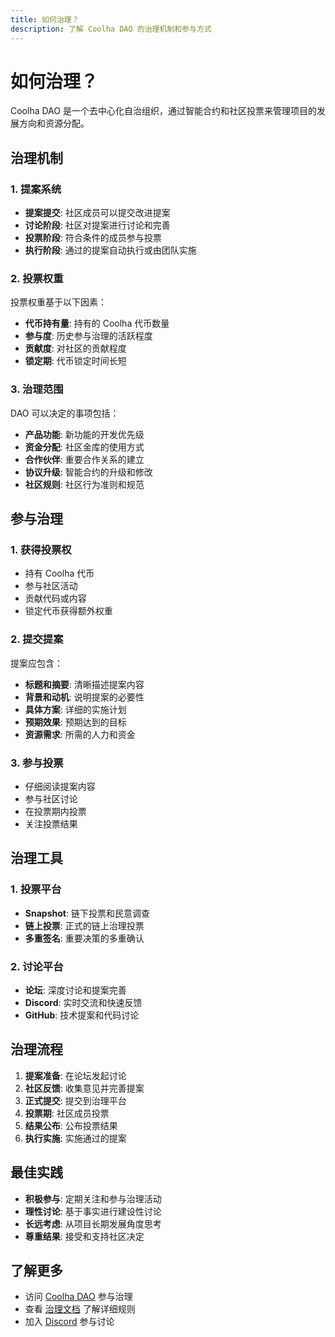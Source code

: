 ```yaml
---
title: 如何治理？
description: 了解 Coolha DAO 的治理机制和参与方式
---
```


# 如何治理？

Coolha DAO 是一个去中心化自治组织，通过智能合约和社区投票来管理项目的发展方向和资源分配。

## 治理机制

### 1. 提案系统

- **提案提交**: 社区成员可以提交改进提案
- **讨论阶段**: 社区对提案进行讨论和完善
- **投票阶段**: 符合条件的成员参与投票
- **执行阶段**: 通过的提案自动执行或由团队实施

### 2. 投票权重

投票权重基于以下因素：

- **代币持有量**: 持有的 Coolha 代币数量
- **参与度**: 历史参与治理的活跃程度
- **贡献度**: 对社区的贡献程度
- **锁定期**: 代币锁定时间长短

### 3. 治理范围

 DAO 可以决定的事项包括：

- **产品功能**: 新功能的开发优先级
- **资金分配**: 社区金库的使用方式
- **合作伙伴**: 重要合作关系的建立
- **协议升级**: 智能合约的升级和修改
- **社区规则**: 社区行为准则和规范

## 参与治理

### 1. 获得投票权

- 持有 Coolha 代币
- 参与社区活动
- 贡献代码或内容
- 锁定代币获得额外权重

### 2. 提交提案

提案应包含：

- **标题和摘要**: 清晰描述提案内容
- **背景和动机**: 说明提案的必要性
- **具体方案**: 详细的实施计划
- **预期效果**: 预期达到的目标
- **资源需求**: 所需的人力和资金

### 3. 参与投票

- 仔细阅读提案内容
- 参与社区讨论
- 在投票期内投票
- 关注投票结果

## 治理工具

### 1. 投票平台

- **Snapshot**: 链下投票和民意调查
- **链上投票**: 正式的链上治理投票
- **多重签名**: 重要决策的多重确认

### 2. 讨论平台

- **论坛**: 深度讨论和提案完善
- **Discord**: 实时交流和快速反馈
- **GitHub**: 技术提案和代码讨论

## 治理流程

1. **提案准备**: 在论坛发起讨论
2. **社区反馈**: 收集意见并完善提案
3. **正式提交**: 提交到治理平台
4. **投票期**: 社区成员投票
5. **结果公布**: 公布投票结果
6. **执行实施**: 实施通过的提案

## 最佳实践

- **积极参与**: 定期关注和参与治理活动
- **理性讨论**: 基于事实进行建设性讨论
- **长远考虑**: 从项目长期发展角度思考
- **尊重结果**: 接受和支持社区决定

## 了解更多

- 访问 [Coolha DAO](https://dao.coolha.com) 参与治理
- 查看 [治理文档](https://docs.coolha.com/governance) 了解详细规则
- 加入 [Discord](https://discord.gg/coolha) 参与讨论